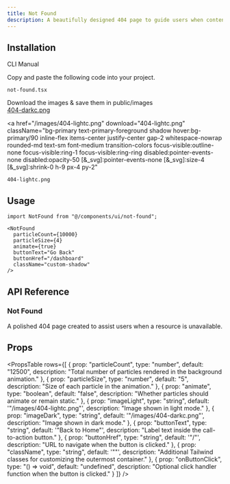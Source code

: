 ```yaml
---
title: Not Found
description: A beautifully designed 404 page to guide users when content is missing.
---
```


<ComponentPreview
  name="notfound-demo"
  className="p-0"
  description=""
/>

## Installation

<Tabs defaultValue="cli" className="w-full">
  <TabsList>
    <TabsTrigger value="cli">CLI</TabsTrigger>
    <TabsTrigger value="manual">Manual</TabsTrigger>
  </TabsList>
  <TabsContent value="cli">
    <PkgOptions name="not-found" />
  </TabsContent>
  <TabsContent value="manual">
    <Steps>


<Step>Copy and paste the following code into your project.</Step>
<p>
  <code>not-found.tsx</code>
</p>
<ComponentSource name="not-found" />

<Step>
  Download the images & save them in public/images
</Step>



<div className="flex flex-row gap-4">
  <a
    href="/images/404-darkc.png"
    download="404-darkc.png"
    className="bg-primary text-primary-foreground shadow hover:bg-primary/90 
      inline-flex items-center justify-center gap-2 whitespace-nowrap rounded-md 
      text-sm font-medium transition-colors focus-visible:outline-none 
      focus-visible:ring-1 focus-visible:ring-ring disabled:pointer-events-none 
      disabled:opacity-50 [&_svg]:pointer-events-none [&_svg]:size-4 
      [&_svg]:shrink-0 h-9 px-4 py-2"
  >
    404-darkc.png
  </a>

  <a
    href="/images/404-lightc.png"
    download="404-lightc.png"
    className="bg-primary text-primary-foreground shadow hover:bg-primary/90 
      inline-flex items-center justify-center gap-2 whitespace-nowrap rounded-md 
      text-sm font-medium transition-colors focus-visible:outline-none 
      focus-visible:ring-1 focus-visible:ring-ring disabled:pointer-events-none 
      disabled:opacity-50 [&_svg]:pointer-events-none [&_svg]:size-4 
      [&_svg]:shrink-0 h-9 px-4 py-2"
  >
    404-lightc.png
  </a>
</div>


</Steps>
  </TabsContent>
</Tabs>

## Usage

```tsx
import NotFound from "@/components/ui/not-found";
```

```tsx
<NotFound
  particleCount={10000}
  particleSize={4}
  animate={true}
  buttonText="Go Back"
  buttonHref="/dashboard"
  className="custom-shadow"
/>
```


## API Reference

### Not Found

A polished 404 page created to assist users when a resource is unavailable.

## Props

<PropsTable
  rows={[
    {
      prop: "particleCount",
      type: "number",
      default: "12500",
      description: "Total number of particles rendered in the background animation."
    },
    {
      prop: "particleSize",
      type: "number",
      default: "5",
      description: "Size of each particle in the animation."
    },
    {
      prop: "animate",
      type: "boolean",
      default: "false",
      description: "Whether particles should animate or remain static."
    },
    {
      prop: "imageLight",
      type: "string",
      default: '"/images/404-lightc.png"',
      description: "Image shown in light mode."
    },
    {
      prop: "imageDark",
      type: "string",
      default: '"/images/404-darkc.png"',
      description: "Image shown in dark mode."
    },
    {
      prop: "buttonText",
      type: "string",
      default: '"Back to Home"',
      description: "Label text inside the call-to-action button."
    },
    {
      prop: "buttonHref",
      type: "string",
      default: '"/"',
      description: "URL to navigate when the button is clicked."
    },
    {
      prop: "className",
      type: "string",
      default: '""',
      description: "Additional Tailwind classes for customizing the outermost container."
    },
    {
      prop: "onButtonClick",
      type: "() => void",
      default: "undefined",
      description: "Optional click handler function when the button is clicked."
    }
  ]}
/>

